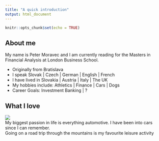 ```yaml
---
title: "A quick introduction"
output: html_document
---
```


```r
knitr::opts_chunk$set(echo = TRUE)
```

## About me

My name is Peter Moravec and I am currently reading for the Masters in Financial Analysis at London Business School.

+ Originally from Bratislava
+ I speak Slovak | Czech | German | English | French
+ I have lived in Slovakia | Austria | Italy | The UK
+ My hobbies include: Athletics | Finance | Cars | Dogs
+ Career Goals: Investment Banking | ?


## What I love

![](https://www.granturismoevents.com/_Pages/543/Image960x400.jpg)  
My biggest passion in life is everything automotive. I have been into cars since I can remember.\
Going on a road trip through the mountains is my favourite leisure activity

